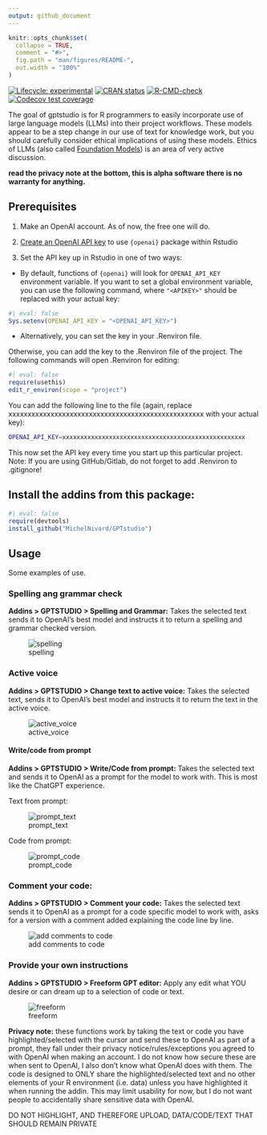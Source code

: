 ```yaml
---
output: github_document
---
```


<!-- README.md is generated from README.Rmd. Please edit that file -->

```r
knitr::opts_chunk$set(
  collapse = TRUE,
  comment = "#>",
  fig.path = "man/figures/README-",
  out.width = "100%"
)
```

<!-- badges: start -->
[![Lifecycle: experimental](https://img.shields.io/badge/lifecycle-experimental-orange.svg)](https://lifecycle.r-lib.org/articles/stages.html#experimental)
[![CRAN status](https://www.r-pkg.org/badges/version/GPTstudio)](https://CRAN.R-project.org/package=GPTstudio)
[![R-CMD-check](https://github.com/JamesHWade/GPTstudio/actions/workflows/R-CMD-check.yaml/badge.svg)](https://github.com/JamesHWade/GPTstudio/actions/workflows/R-CMD-check.yaml)
[![Codecov test coverage](https://codecov.io/gh/JamesHWade/GPTstudio/branch/main/graph/badge.svg)](https://app.codecov.io/gh/JamesHWade/GPTstudio?branch=main)
<!-- badges: end -->

The goal of gptstudio is for R programmers to easily incorporate use of large language models (LLMs) into their project workflows. These models appear to be a step change in our use of text for knowledge work, but you should carefully consider ethical implications of using these models. Ethics of LLMs (also called [Foundation Models](https://arxiv.org/abs/2108.07258)) is an area of very active discussion.

**read the privacy note at the bottom, this is alpha software there is no warranty for anything.**

## Prerequisites

1. Make an OpenAI account. As of now, the free one will do.

2. [Create an OpenAI API key](https://beta.openai.com/account/api-keys) to use `{openai}` package within Rstudio

3. Set the API key up in Rstudio in one of two ways:
  - By default, functions of `{openai}` will look for `OPENAI_API_KEY` environment variable. If you want to set a global environment variable, you can use the following command, where `"<APIKEY>"` should be replaced with your actual key:

```r
#| eval: false
Sys.setenv(OPENAI_API_KEY = "<OPENAI_API_KEY>")
```

  - Alternatively, you can set the key in your .Renviron file.

Otherwise, you can add the key to the .Renviron file of the project. The following commands will open .Renviron for editing:

```r
#| eval: false
require(usethis)
edit_r_environ(scope = "project")
```

You can add the following line to the file (again, replace xxxxxxxxxxxxxxxxxxxxxxxxxxxxxxxxxxxxxxxxxxxxxxxxxxx with your actual key):

```.bash
OPENAI_API_KEY=xxxxxxxxxxxxxxxxxxxxxxxxxxxxxxxxxxxxxxxxxxxxxxxxxxx
```

This now set the API key every time you start up this particular project. Note: If you are using GitHub/Gitlab, do not forget to add .Renviron to .gitignore!

## Install the addins from this package:

```r
#| eval: false
require(devtools)
install_github("MichelNivard/GPTstudio")
```

## Usage

Some examples of use.
 
### Spelling ang grammar check

**Addins > GPTSTUDIO > Spelling and Grammar:** Takes the selected text sends it to OpenAI's best model and instructs it to return a spelling and grammar checked version. 

![spelling](./media/spelling.gif)

### Active voice

**Addins > GPTSTUDIO > Change text to active voice:** Takes the selected text, sends it to OpenAI's best model and instructs it to return the text in  the active voice. 

![active_voice](./media/active_voice.gif)

#### Write/code from prompt

**Addins > GPTSTUDIO > Write/Code from prompt:** Takes the selected text and sends it to OpenAI as a prompt for the model to work with. This is most like the ChatGPT experience.

Text from prompt:

![prompt_text](./media/promt_text.gif)

Code from prompt:

![prompt_code](./media/prompt_code.gif)


### Comment your code: 

**Addins > GPTSTUDIO > Comment your code:** Takes the selected text sends it to OpenAI as a prompt for a code specific model to work with, asks for a version with a comment added explaining the code line by line. 

![add comments to code](./media/comments.gif)

### Provide your own instructions

**Addins > GPTSTUDIO > Freeform GPT editor:** Apply any edit what YOU desire or can dream up to a selection of code or text.

![freeform](./media/hugo.gif)


**Privacy note:** these functions work by taking the text or code you have highlighted/selected with the cursor and send these to OpenAI as part of a prompt, they fall under their privacy notice/rules/exceptions you agreed to with OpenAI when making an account. I do not know how secure these are when sent to OpenAI, I also don't know what OpenAI does with them. The code is designed to ONLY share the highlighted/selected text and no other elements of your R environment (i.e. data) unless you have highlighted it when running the addin. This may limit usability for now, but I do not want people to accidentally share sensitive data with OpenAI.


DO NOT HIGHLIGHT, AND THEREFORE UPLOAD, DATA/CODE/TEXT THAT SHOULD REMAIN PRIVATE

